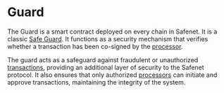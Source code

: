 # Guard

The Guard is a smart contract deployed on every chain in Safenet. It is a classic [Safe Guard](./../../advanced/smart-account-guards.mdx). 
It functions as a security mechanism that verifies whether a transaction has been co-signed by the [processor](../core-components/processor.mdx). 

The guard acts as a safeguard against fraudulent or unauthorized [transactions](../safenet-transaction.mdx), providing an additional layer of security to the Safenet protocol.
It also ensures that only authorized [processors](../core-components/processor.mdx) can initiate and approve transactions, maintaining the integrity of the system. 

